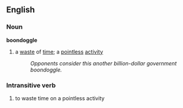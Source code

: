 ==English==

===Noun===
'''boondoggle'''
#a [[waste]] of [[time]]; a [[pointless]] [[activity]]
#:''Opponents consider this another billion-dollar government boondoggle.''

===Intransitive verb===
#to waste time on a pointless activity